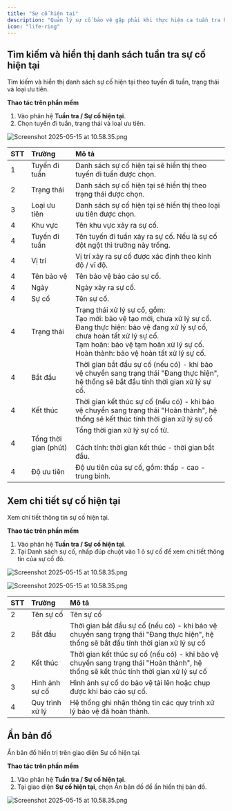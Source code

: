 ```yaml
---
title: "Sự cố hiện tại"
description: "Quản lý sự cố bảo vệ gặp phải khi thực hiện ca tuần tra hoặc sự cố đột ngột."
icon: "life-ring"
---
```


## Tìm kiếm và hiển thị danh sách tuần tra sự cố hiện tại

Tìm kiếm và hiển thị danh sách sự cố hiện tại theo tuyến đi tuần, trạng thái và loại ưu tiên.

**Thao tác trên phần mềm**

1. Vào phân hệ **Tuần tra / Sự cố hiện tại**.
2. Chọn tuyến đi tuần, trạng thái và loại ưu tiên.

<img
  src="/images/image.png"
  alt="Screenshot 2025-05-15 at 10.58.35.png"
  title="Screenshot 2025-05-15 at 10.58.35.png"
  className="border mr-auto"
/>

| STT | Trường                | Mô tả                                                                                                                                                                                                                                           |
| :-- | :-------------------- | :---------------------------------------------------------------------------------------------------------------------------------------------------------------------------------------------------------------------------------------------- |
| 1   | Tuyến đi tuần         | Danh sách sự cố hiện tại sẽ hiển thị theo tuyến đi tuần được chọn.                                                                                                                                                                              |
| 2   | Trạng thái            | Danh sách sự cố hiện tại sẽ hiển thị theo trạng thái được chọn.                                                                                                                                                                                 |
| 3   | Loại ưu tiên          | Danh sách sự cố hiện tại sẽ hiển thị theo loại ưu tiên được chọn.                                                                                                                                                                               |
| 4   | Khu vực               | Tên khu vực xảy ra sự cố.                                                                                                                                                                                                                       |
| 4   | Tuyến đi tuần         | Tên tuyến đi tuần xảy ra sự cố. Nếu là sự cố đột ngột thì trường này trống.                                                                                                                                                                     |
| 4   | Vị trí                | Vị trí xảy ra sự cố được xác định theo kinh độ / vĩ độ.                                                                                                                                                                                         |
| 4   | Tên bảo vệ            | Tên bảo vệ báo cáo sự cố.                                                                                                                                                                                                                       |
| 4   | Ngày                  | Ngày xảy ra sự cố.                                                                                                                                                                                                                              |
| 4   | Sự cố                 | Tên sự cố.                                                                                                                                                                                                                                      |
| 4   | Trạng thái            | Trạng thái xử lý sự cố, gồm:<br />Tạo mới: bảo vệ tạo mới, chưa xử lý sự cố.<br />Đang thực hiện: bảo vệ đang xử lý sự cố, chưa hoàn tất xử lý sự cố.<br />Tạm hoãn: bảo vệ tạm hoãn xử lý sự cố.<br />Hoàn thành: bảo vệ hoàn tất xử lý sự cố. |
| 4   | Bắt đầu               | Thời gian bắt đầu sự cố (nếu có) - khi bảo vệ chuyển sang trạng thái "Đang thực hiện", hệ thống sẽ bắt đầu tính thời gian xử lý sự cố.                                                                                                          |
| 4   | Kết thúc              | Thời gian kết thúc sự cố (nếu có) - khi bảo vệ chuyển sang trạng thái "Hoàn thành", hệ thống sẽ kết thúc tính thời gian xử lý sự cố                                                                                                             |
| 4   | Tổng thời gian (phút) | Tổng thời gian xử lý sự cố từ.<br /><br />Cách tính: thời gian kết thúc - thời gian bắt đầu.                                                                                                                                                    |
| 4   | Độ ưu tiên            | Độ ưu tiên của sự cố, gồm: thấp - cao - trung bình.                                                                                                                                                                                             |

## Xem chi tiết sự cố hiện tại

Xem chi tiết thông tin sự cố hiện tại.

**Thao tác trên phần mềm**

1. Vào phân hệ **Tuần tra / Sự cố hiện tại**.
2. Tại Danh sách sự cố, nhấp đúp chuột vào 1 ô sự cố để xem chi tiết thông tin của sự cố đó.

<img
  src="/images/Group115.png"
  alt="Screenshot 2025-05-15 at 10.58.35.png"
  title="Screenshot 2025-05-15 at 10.58.35.png"
  className="border mr-auto"
/>

<img
  src="/images/Group116.png"
  alt="Screenshot 2025-05-15 at 10.58.35.png"
  title="Screenshot 2025-05-15 at 10.58.35.png"
  className="border mr-auto"
/>

| STT | Trường          | Mô tả                                                                                                                                 |
| :-- | :-------------- | :------------------------------------------------------------------------------------------------------------------------------------ |
| 2   | Tên sự cố       | Tên sự cố                                                                                                                             |
| 2   | Bắt đầu         | Thời gian bắt đầu sự cố (nếu có) - khi bảo vệ chuyển sang trạng thái "Đang thực hiện", hệ thống sẽ bắt đầu tính thời gian xử lý sự cố |
| 2   | Kết thúc        | Thời gian kết thúc sự cố (nếu có) - khi bảo vệ chuyển sang trạng thái "Hoàn thành", hệ thống sẽ kết thúc tính thời gian xử lý sự cố   |
| 3   | Hình ảnh sự cố  | Hình ảnh sự cố do bảo vệ tải lên hoặc chụp được khi báo cáo sự cố.                                                                    |
| 4   | Quy trình xử lý | Hệ thống ghi nhận thông tin các quy trình xử lý bảo vệ đã hoàn thành.                                                                 |

## Ẩn bản đồ

Ẩn bản đồ hiển trị trên giao diện Sự cố hiện tại.

**Thao tác trên phần mềm**

1. Vào phân hệ **Tuần tra / Sự cố hiện tại**.
2. Tại giao diện **Sự cố hiện tại**, chọn Ẩn bản đồ để ẩn hiển thị bản đồ.

<img
  src="/images/Group118.png"
  alt="Screenshot 2025-05-15 at 10.58.35.png"
  title="Screenshot 2025-05-15 at 10.58.35.png"
  className="border mr-auto"
/>